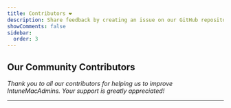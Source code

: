 ```yaml
---
title: Contributors ❤️
description: Share feedback by creating an issue on our GitHub repository to discuss with the community.
showComments: false
sidebar:
  order: 3
---
```



## Our Community Contributors

*Thank you to all our contributors for helping us to improve IntuneMacAdmins. Your support is greatly appreciated!*

---

<LinkCard
  title="Matthias Choules "
  description="Consultant @wycomco GmbH"
  href="https://github.com/choules"
  target="_blank"
/>

<LinkCard
  title="Jordy Witteman"
  description="Managing Apple devices @root3nl "
  href="https://github.com/jordywitteman"
  target="_blank"
/>

<LinkCard
  title="Vigneshwaran"
  description="Senior System Engineer @Elsevier "
  href="https://github.com/app2pack"
  target="_blank"
/>